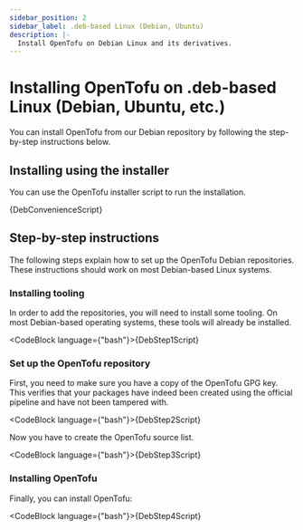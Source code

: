 ```yaml
---
sidebar_position: 2
sidebar_label: .deb-based Linux (Debian, Ubuntu)
description: |-
  Install OpenTofu on Debian Linux and its derivatives.
---
```



# Installing OpenTofu on .deb-based Linux (Debian, Ubuntu, etc.)

<Buildkite />

You can install OpenTofu from our Debian repository by following the step-by-step instructions below.

## Installing using the installer

You can use the OpenTofu installer script to run the installation.

<CodeBlock language="bash">{DebConvenienceScript}</CodeBlock>

## Step-by-step instructions

The following steps explain how to set up the OpenTofu Debian repositories. These instructions should work on most Debian-based Linux systems.

### Installing tooling

In order to add the repositories, you will need to install some tooling. On most Debian-based operating systems, these tools will already be installed.

<CodeBlock language={"bash"}>{DebStep1Script}</CodeBlock>

### Set up the OpenTofu repository

First, you need to make sure you have a copy of the OpenTofu GPG key. This verifies that your packages have indeed been created using the official pipeline and have not been tampered with.

<CodeBlock language={"bash"}>{DebStep2Script}</CodeBlock>

Now you have to create the OpenTofu source list.

<CodeBlock language={"bash"}>{DebStep3Script}</CodeBlock>

### Installing OpenTofu

Finally, you can install OpenTofu:

<CodeBlock language={"bash"}>{DebStep4Script}</CodeBlock>
